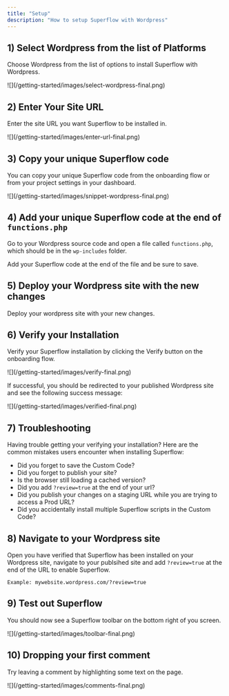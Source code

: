 ```yaml
---
title: "Setup"
description: "How to setup Superflow with Wordpress"
---
```




## 1) Select Wordpress from the list of Platforms

Choose Wordpress from the list of options to install Superflow with Wordpress.

<Frame>
![](/getting-started/images/select-wordpress-final.png)
</Frame>

## 2) Enter Your Site URL

Enter the site URL you want Superflow to be installed in.

<Frame>
![](/getting-started/images/enter-url-final.png)
</Frame>

## 3) Copy your unique Superflow code

You can copy your unique Superflow code from the onboarding flow or from your project settings in your dashboard.

<Frame>
![](/getting-started/images/snippet-wordpress-final.png)
</Frame>



## 4) Add your unique Superflow code at the end of `functions.php`

Go to your Wordpress source code and open a file called `functions.php`, which should be in the `wp-includes` folder.

Add your Superflow code at the end of the file and be sure to save.


## 5) Deploy your Wordpress site with the new changes

Deploy your wordpress site with your new changes.

## 6) Verify your Installation

Verify your Superflow installation by clicking the Verify button on the onboarding flow.

<Frame>
![](/getting-started/images/verify-final.png)
</Frame>

If successful, you should be redirected to your published Wordpress site and see the following success message:

<Frame>
![](/getting-started/images/verified-final.png)
</Frame>

## 7) Troubleshooting

Having trouble getting your verifying your installation? Here are the common mistakes users encounter when installing Superflow:

 - Did you forget to save the Custom Code?
 - Did you forget to publish your site?
 - Is the browser still loading a cached version?
 - Did you add `?review=true` at the end of your url?
 - Did you publish your changes on a staging URL while you are trying to access a Prod URL?
 - Did you accidentally install multiple Superflow scripts in the Custom Code?


## 8) Navigate to your Wordpress site 

Open you have verified that Superflow has been installed on your Wordpress site, navigate to your publsihed site and add `?review=true` at the end of the URL to enable Superflow. 

`Example: mywebsite.wordpress.com/?review=true`


## 9) Test out Superflow

You should now see a Superflow toolbar on the bottom right of you screen.

<Frame>
![](/getting-started/images/toolbar-final.png)
</Frame>




## 10) Dropping your first comment
Try leaving a comment by highlighting some text on the page.

<Frame>
![](/getting-started/images/comments-final.png)
</Frame>

